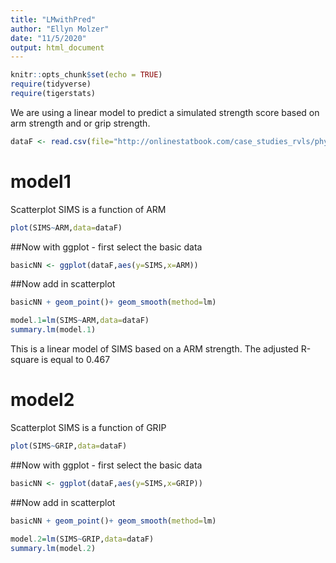 ```yaml
---
title: "LMwithPred"
author: "Ellyn Molzer"
date: "11/5/2020"
output: html_document
---
```


```r
knitr::opts_chunk$set(echo = TRUE)
require(tidyverse)
require(tigerstats)
```

We are using a linear model to predict a simulated strength score based on arm strength and or grip strength. 

```r
dataF <- read.csv(file="http://onlinestatbook.com/case_studies_rvls/physical_strength/data.txt",sep="",header=TRUE)  
```

# model1

Scatterplot SIMS is a function of ARM

```r
plot(SIMS~ARM,data=dataF)
```

##Now with ggplot - first select the basic data

```r
basicNN <- ggplot(dataF,aes(y=SIMS,x=ARM))
```
##Now add in scatterplot

```r
basicNN + geom_point()+ geom_smooth(method=lm)
```

```r
model.1=lm(SIMS~ARM,data=dataF)
summary.lm(model.1)
```
This is a linear model of SIMS based on a ARM strength. The adjusted R-square is equal to 0.467

# model2
Scatterplot SIMS is a function of GRIP
```r
plot(SIMS~GRIP,data=dataF)
```

##Now with ggplot - first select the basic data

```r
basicNN <- ggplot(dataF,aes(y=SIMS,x=GRIP))
```
##Now add in scatterplot

```r
basicNN + geom_point()+ geom_smooth(method=lm)
```

```r
model.2=lm(SIMS~GRIP,data=dataF)
summary.lm(model.2)
```
